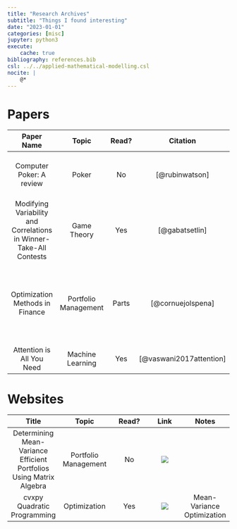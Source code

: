 ```yaml
---
title: "Research Archives"
subtitle: "Things I found interesting"
date: "2023-01-01"
categories: [misc]
jupyter: python3
execute:
    cache: true
bibliography: references.bib
csl: ../../applied-mathematical-modelling.csl
nocite: |
    @*
---
```


# Papers

| Paper Name | Topic | Read? | Citation | Notes |
|:----------:|:-------:|:-----:|:--------:|:-----:|
| Computer Poker: A review | Poker | No | [@rubinwatson] | [Effective Hand Strength](https://en.wikipedia.org/wiki/Effective_hand_strength_algorithm) (EHS) Algorithm |
| Modifying Variability and Correlations in Winner-Take-All Contests | Game Theory | Yes | [@gabatsetlin] | Has applications in the Riddler Game Theory Section |
| Optimization Methods in Finance | Portfolio Management | Parts | [@cornuejolspena] | pg. 143 Mean-Variance Optimization. Related to my [quant stack exchange post](https://quant.stackexchange.com/questions/74562/alternative-form-of-mean-variance-optimization-that-uses-standard-deviation) |
| Attention is All You Need | Machine Learning | Yes | [@vaswani2017attention] | Transformers |

# Websites

| Title | Topic | Read? | Link | Notes |
|:-----:|:-----:|:-----:|:----:|:-----:|
| Determining Mean-Variance Efficient Portfolios Using Matrix Algebra | Portfolio Management | No | [![](external-link-white.png)](https://bookdown.org/compfinezbook/introcompfinr/Determining-Mean-Variance-Effici.html) | |
| cvxpy Quadratic Programming | Optimization | Yes | [![](external-link-white.png)](https://www.cvxpy.org/examples/basic/quadratic_program.html)  | Mean-Variance Optimization |